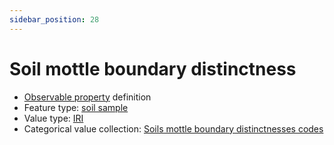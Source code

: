 ```yaml
---
sidebar_position: 28
---
```



# Soil mottle boundary distinctness

- [Observable property](/viewers/dawe-vocabs?uri=https://linked.data.gov.au/def/nrm/8861378e-8012-4ce4-932b-ed9b3d25de61) definition
- Feature type: [soil sample](http://linked.data.gov.au/def/tern-cv/06461021-a6c2-4175-9651-23653c2b9116)
- Value type: [IRI](https://w3id.org/tern/ontologies/tern/IRI)
- Categorical value collection: [Soils mottle boundary distinctnesses codes](/viewers/dawe-vocabs?uri=https://linked.data.gov.au/def/nrm/51622960-af4e-4398-82ca-a17223de1431)

<Example protocolModule="soil-pit-characterization" observableProperty="https://linked.data.gov.au/def/nrm/8861378e-8012-4ce4-932b-ed9b3d25de61" />
